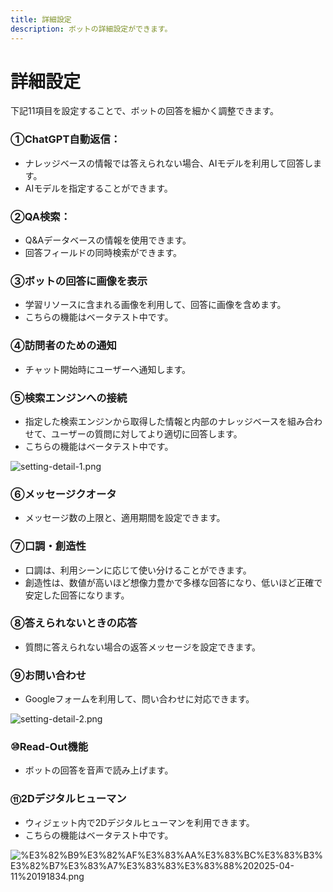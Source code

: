 ```yaml
---
title: 詳細設定
description: ボットの詳細設定ができます。
---
```


# 詳細設定

下記11項目を設定することで、ボットの回答を細かく調整できます。

### ①ChatGPT自動返信：

* ナレッジベースの情報では答えられない場合、AIモデルを利用して回答します。
* AIモデルを指定することができます。

### ②QA検索：

* Q&Aデータベースの情報を使用できます。
* 回答フィールドの同時検索ができます。

### ③ボットの回答に画像を表示

* 学習リソースに含まれる画像を利用して、回答に画像を含めます。
* こちらの機能はベータテスト中です。

### ④訪問者のための通知

* チャット開始時にユーザーへ通知します。

### ⑤検索エンジンへの接続

* 指定した検索エンジンから取得した情報と内部のナレッジベースを組み合わせて、ユーザーの質問に対してより適切に回答します。
* こちらの機能はベータテスト中です。

![setting-detail-1.png](../../../.gitbook/assets/setting-detail-1.png)

### ⑥メッセージクオータ

* メッセージ数の上限と、適用期間を設定できます。

### ⑦口調・創造性

* 口調は、利用シーンに応じて使い分けることができます。
* 創造性は、数値が高いほど想像力豊かで多様な回答になり、低いほど正確で安定した回答になります。

### ⑧答えられないときの応答

* 質問に答えられない場合の返答メッセージを設定できます。

### ⑨お問い合わせ

* Googleフォームを利用して、問い合わせに対応できます。

![setting-detail-2.png](../../../.gitbook/assets/setting-detail-2.png)

### ⑩Read-Out機能

* ボットの回答を音声で読み上げます。

### ⑪2Dデジタルヒューマン

* ウィジェット内で2Dデジタルヒューマンを利用できます。
* こちらの機能はベータテスト中です。

![%E3%82%B9%E3%82%AF%E3%83%AA%E3%83%BC%E3%83%B3%E3%82%B7%E3%83%A7%E3%83%83%E3%83%88%202025-04-11%20191834.png](../../../.gitbook/assets/%E3%82%B9%E3%82%AF%E3%83%AA%E3%83%BC%E3%83%B3%E3%82%B7%E3%83%A7%E3%83%83%E3%83%88%202025-04-11%20191834.png)
